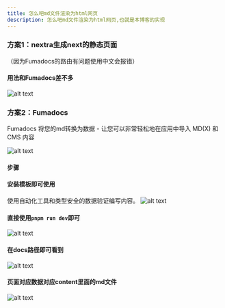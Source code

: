 ```yaml
---
title: 怎么吧md文件渲染为html网页
description: 怎么吧md文件渲染为html网页,也就是本博客的实现
---
```


### 方案1：nextra生成next的静态页面

（因为Fumadocs的路由有问题使用中文会报错）

#### 用法和Fumadocs差不多

![alt text](./image-5.png)


### 方案2：Fumadocs

Fumadocs 将您的md转换为数据 - 让您可以非常轻松地在应用中导入 MD(X) 和 CMS 内容

![alt text](./image.png)

#### 步骤

#### 安装模板即可使用

 使用自动化工具和类型安全的数据验证编写内容。
![alt text](./image-1.png)

#### 直接使用`pnpm run dev`即可

![alt text](./image-2.png)

#### 在docs路径即可看到

![alt text](./image-4.png)

#### 页面对应数据对应content里面的md文件
![alt text](./image-3.png)


